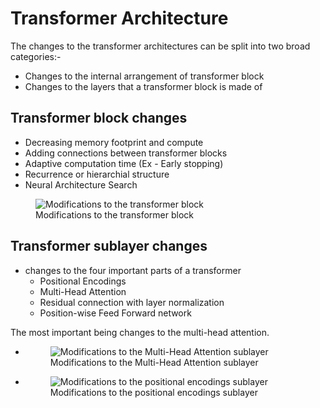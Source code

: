 # Transformer Architecture

The changes to the transformer architectures can be split into two broad categories:-

* Changes to the internal arrangement of transformer block
* Changes to the layers that a transformer block is made of


## Transformer block changes
* Decreasing memory footprint and compute
* Adding connections between transformer blocks
* Adaptive computation time (Ex - Early stopping)
* Recurrence or hierarchial structure
* Neural Architecture Search

![Modifications to the transformer block](/Images/transformer_block_mod.png)

## Transformer sublayer changes
* changes to the four important parts of a transformer
    * Positional Encodings
    * Multi-Head Attention
    * Residual connection with layer normalization
    * Position-wise Feed Forward network

The most important being changes to the multi-head attention.

* ![Modifications to the Multi-Head Attention sublayer](/Images/multi_head_mod.png)
* ![Modifications to the positional encodings sublayer](/Images/positional_encoding_mod.png)




   


